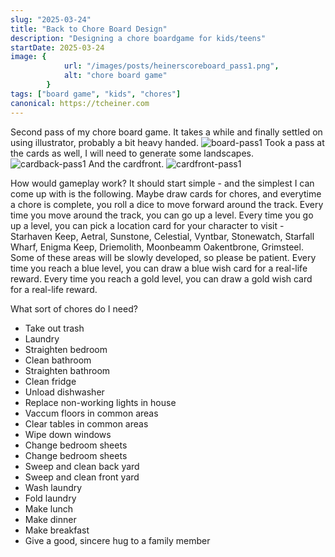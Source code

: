 ```yaml
---
slug: "2025-03-24"
title: "Back to Chore Board Design"
description: "Designing a chore boardgame for kids/teens"
startDate: 2025-03-24
image: {
            url: "/images/posts/heinerscoreboard_pass1.png",
            alt: "chore board game"
        }
tags: ["board game", "kids", "chores"]
canonical: https://tcheiner.com
---
```

Second pass of my chore board game.  It takes a while and finally settled on using illustrator, probably a bit heavy handed.
![board-pass1](/images/posts/heinerschoreboard-pass1.png)
Took a pass at the cards as well, I will need to generate some landscapes.
![cardback-pass1](/images/posts/heinerschoreboard-cardback-pass1.png)
And the cardfront.
![cardfront-pass1](/images/posts/heinerschoreboard-cardfront-pass1.png)

How would gameplay work?
It should start simple - and the simplest I can come up with is the following.
Maybe draw cards for chores, and everytime a chore is complete, you roll a dice to move forward around the track.
Every time you move around the track,  you can go up a level.  Every time you go up a level, you can pick a location
card for your character to visit - Starhaven Keep, Aetral, Sunstone, Celestial, Vyntbar, Stonewatch, Starfall Wharf,
Enigma Keep, Driemolith, Moonbeamm Oakentbrone, Grimsteel.  Some of these areas will be slowly developed, so please be
patient.
Every time you reach a blue level, you can draw a blue wish card for a real-life reward.
Every time you reach a gold level, you can draw a gold wish card for a real-life reward.

What sort of chores do I need?
- Take out trash
- Laundry
- Straighten bedroom
- Clean bathroom
- Straighten bathroom
- Clean fridge
- Unload dishwasher
- Replace non-working lights in house
- Vaccum floors in common areas
- Clear tables in common areas
- Wipe down windows
- Change bedroom sheets
- Change bedroom sheets
- Sweep and clean back yard
- Sweep and clean front yard
- Wash laundry
- Fold laundry
- Make lunch
- Make dinner
- Make breakfast
- Give a good, sincere hug to a family member


